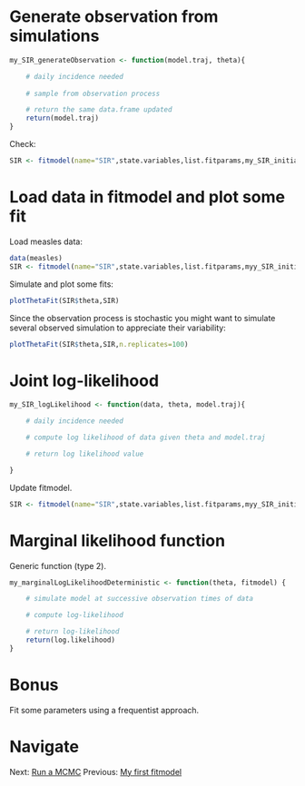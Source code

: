 # Generate observation from simulations

```r
my_SIR_generateObservation <- function(model.traj, theta){

    # daily incidence needed
    
    # sample from observation process

    # return the same data.frame updated
    return(model.traj)
}
```

Check:

```r
SIR <- fitmodel(name="SIR",state.variables,list.fitparams,my_SIR_initialiseState,my_SIR_simulateDeterministic,my_SIR_generateObservation,verbose=TRUE)
```

# Load data in fitmodel and plot some fit
Load measles data:

```r
data(measles)
SIR <- fitmodel(name="SIR",state.variables,list.fitparams,myy_SIR_initialiseState,my_SIR_simulateDeterministic,my_SIR_generateObservation,data=measles,verbose=TRUE)
```

Simulate and plot some fits:

```r
plotThetaFit(SIR$theta,SIR)
```

Since the observation process is stochastic you might want to simulate several observed simulation to appreciate their variability:

```r
plotThetaFit(SIR$theta,SIR,n.replicates=100)
```

# Joint log-likelihood

```r
my_SIR_logLikelihood <- function(data, theta, model.traj){

    # daily incidence needed

    # compute log likelihood of data given theta and model.traj

    # return log likelihood value

}
```

Update fitmodel.

```r
SIR <- fitmodel(name="SIR",state.variables,list.fitparams,myy_SIR_initialiseState,my_SIR_simulateDeterministic,my_SIR_generateObservation,data=data,log.likelihood=my_SIR_logLikelihood,verbose=TRUE)
```

# Marginal likelihood function

Generic function (type 2).

```r
my_marginalLogLikelihoodDeterministic <- function(theta, fitmodel) {

    # simulate model at successive observation times of data

    # compute log-likelihood

    # return log-likelihood
    return(log.likelihood)
}
```

# Bonus
Fit some parameters using a frequentist approach.

# Navigate
Next: [Run a MCMC](mcmc.md)
Previous: [My first fitmodel](first_fitmodel.md)
